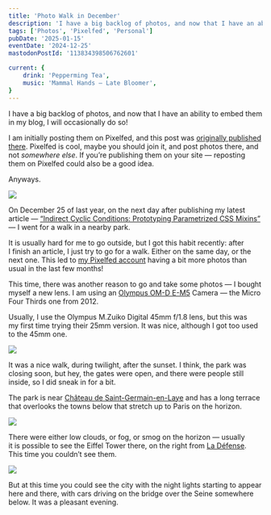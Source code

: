 ```yaml
---
title: 'Photo Walk in December'
description: 'I have a big backlog of photos, and now that I have an ability to embed them in my blog, I will occasionally do so! I am initially posting them on Pixelfed, and this post was originally published there. Pixelfed is cool, maybe you should join it, and post photos there, and not _somewhere else_. If you’re publishing them on your site — reposting them on Pixelfed could also be a good idea.'
tags: ['Photos', 'Pixelfed', 'Personal']
pubDate: '2025-01-15'
eventDate: '2024-12-25'
mastodonPostId: '113834398506762601'

current: {
    drink: 'Pepperming Tea',
    music: 'Mammal Hands — Late Bloomer',
}
---
```


I have a big backlog of photos, and now that I have an ability to embed them in my blog, I will occasionally do so!

I am initially posting them on Pixelfed, and this post was [originally published there](https://pixey.org/i/web/post/785237288622073118). Pixelfed is cool, maybe you should join it, and post photos there, and not _somewhere else_. If you’re publishing them on your site — reposting them on Pixelfed could also be a good idea.

Anyways.

![](pixelfed:785237288622073118/1)

On December 25 of last year, on the next day after publishing my latest article — [“Indirect Cyclic Conditions: Prototyping Parametrized CSS Mixins”](https://kizu.dev/indirect-cyclic-conditions/) — I went for a walk in a nearby park.

It is usually hard for me to go outside, but I got this habit recently: after I finish an article, I just try to go for a walk. Either on the same day, or the next one. This led to [my Pixelfed account](https://pixey.org/i/web/profile/546076540786363642) having a bit more photos than usual in the last few months!

This time, there was another reason to go and take some photos — I bought myself a new lens. I am using an [Olympus OM-D E-M5](https://en.wikipedia.org/wiki/Olympus_OM-D_E-M5) Camera — the Micro Four Thirds one from 2012.

Usually, I use the Olympus M.Zuiko Digital 45mm f/1.8 lens, but this was my first time trying their 25mm version. It was nice, although I got too used to the 45mm one.

![](pixelfed:785237288622073118/2)

It was a nice walk, during twilight, after the sunset. I think, the park was closing soon, but hey, the gates were open, and there were people still inside, so I did sneak in for a bit.

The park is near [Château de Saint-Germain-en-Laye](https://en.wikipedia.org/wiki/Ch%C3%A2teau_de_Saint-Germain-en-Laye) and has a long terrace that overlooks the towns below that stretch up to Paris on the horizon.

![](pixelfed:785237288622073118/3)

There were either low clouds, or fog, or smog on the horizon — usually it is possible to see the Eiffel Tower there, on the right from [La Défense](https://fr.wikipedia.org/wiki/La_D%C3%A9fense). This time you couldn’t see them.

![](pixelfed:785237288622073118/4)

But at this time you could see the city with the night lights starting to appear here and there, with cars driving on the bridge over the Seine somewhere below. It was a pleasant evening.

